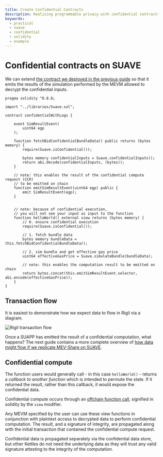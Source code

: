 ```yaml
---
title: Create Confidential Contracts
description: Realizing programmable privacy with confidential contracts on SUAVE that emit specific hints
keywords:
  - practical
  - suave
  - confidential
  - solidity
  - example
---
```


# Confidential contracts on SUAVE

We can extend [the contract we deployed in the previous guide](/how-to/create-contracts/) so that it emits the results of the simulation performed by the MEVM allowed to decrypt the confidential inputs.

```solidity
pragma solidity ^0.8.8;

import "../libraries/Suave.sol";

contract confidentialWithLogs {

    event SimResultEvent(
        uint64 egp
    );

    function fetchBidConfidentialBundleData() public returns (bytes memory) {
        require(Suave.isConfidential());

        bytes memory confidentialInputs = Suave.confidentialInputs();
        return abi.decode(confidentialInputs, (bytes));
    }

    // note: this enables the result of the confidential compute request (CCR)
    // to be emitted on chain
    function emitSimResultEvent(uint64 egp) public {
        emit SimResultEvent(egp);
    }


    // note: because of confidential execution,
    // you will not see your input as input to the function
    function helloWorld() external view returns (bytes memory) {
        // 0. ensure confidential execution
        require(Suave.isConfidential());

        // 1. fetch bundle data
        bytes memory bundleData = this.fetchBidConfidentialBundleData();

        // 2. sim bundle and get effective gas price
        uint64 effectiveGasPrice = Suave.simulateBundle(bundleData);

        // note: this enables the computation result to be emitted on chain
        return bytes.concat(this.emitSimResultEvent.selector, abi.encode(effectiveGasPrice));
    }
}
```

## Transaction flow

It is easiest to demonstrate how we expect data to flow in Rigil via a diagram.

![Rigil transaction flow](/assets/rigil-tx-flow.svg)

Once a SUAPP has emitted the result of a confidential computation, what happens? The next guide contains a more complete overview of [how data might flow if we replicate MEV-Share on SUAVE](/how-to/create-contracts/ofa).

## Confidential compute

The function users would generally call - in this case `helloWorld()` - returns a _callback to another function_ which is intended to permute the state. If it returned the result, rather than this callback, it would expose the confidential data.

Confidential compute occurs through an [offchain function call](https://docs.soliditylang.org/en/latest/contracts.html#view-functions), signified in solidity by the `view` modifier.

Any MEVM specified by the user can use these view functions in conjunction with plaintext access to decrypted data to perform confidential computation. The result, and a signature of integrity, are propagated along with the initial transaction that contained the confidential compute request.

Confidential data is propagated separately via the confidential data store, but other Kettles do not need the underlying data as they will trust any valid signature attesting to the integrity of the computation.
